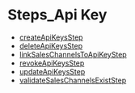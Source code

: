 
# Steps\_Api Key

- [createApiKeysStep](../../functions/core_flows.createApiKeysStep/page.mdx)
- [deleteApiKeysStep](../../functions/core_flows.deleteApiKeysStep/page.mdx)
- [linkSalesChannelsToApiKeyStep](../../functions/core_flows.linkSalesChannelsToApiKeyStep/page.mdx)
- [revokeApiKeysStep](../../functions/core_flows.revokeApiKeysStep/page.mdx)
- [updateApiKeysStep](../../functions/core_flows.updateApiKeysStep/page.mdx)
- [validateSalesChannelsExistStep](../../functions/core_flows.validateSalesChannelsExistStep/page.mdx)
